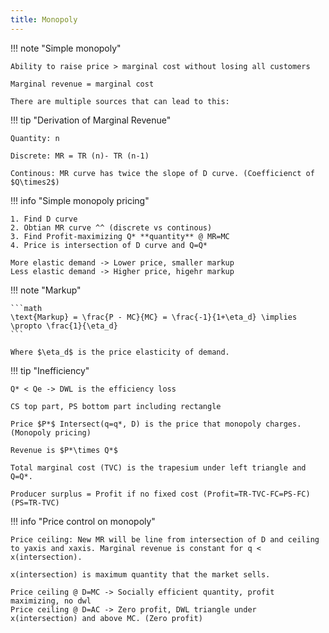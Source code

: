 ```yaml
---
title: Monopoly
---
```


!!! note "Simple monopoly"

    Ability to raise price > marginal cost without losing all customers

    Marginal revenue = marginal cost

    There are multiple sources that can lead to this:
!!! tip "Derivation of Marginal Revenue"

    Quantity: n

    Discrete: MR = TR (n)- TR (n-1)

    Continous: MR curve has twice the slope of D curve. (Coefficienct of $Q\times2$)

!!! info "Simple monopoly pricing"

    1. Find D curve
    2. Obtian MR curve ^^ (discrete vs continous)
    3. Find Profit-maximizing Q* **quantity** @ MR=MC
    4. Price is intersection of D curve and Q=Q*

    More elastic demand -> Lower price, smaller markup
    Less elastic demand -> Higher price, higehr markup

!!! note "Markup"

    ```math
    \text{Markup} = \frac{P - MC}{MC} = \frac{-1}{1+\eta_d} \implies \propto \frac{1}{\eta_d}
    ```

    Where $\eta_d$ is the price elasticity of demand.

!!! tip "Inefficiency"

    Q* < Qe -> DWL is the efficiency loss

    CS top part, PS bottom part including rectangle

    Price $P*$ Intersect(q=q*, D) is the price that monopoly charges. (Monopoly pricing)

    Revenue is $P*\times Q*$

    Total marginal cost (TVC) is the trapesium under left triangle and Q=Q*. 

    Producer surplus = Profit if no fixed cost (Profit=TR-TVC-FC=PS-FC) (PS=TR-TVC)

!!! info "Price control on monopoly"

    Price ceiling: New MR will be line from intersection of D and ceiling to yaxis and xaxis. Marginal revenue is constant for q < x(intersection).

    x(intersection) is maximum quantity that the market sells.

    Price ceiling @ D=MC -> Socially efficient quantity, profit maximizing, no dwl
    Price ceiling @ D=AC -> Zero profit, DWL triangle under x(intersection) and above MC. (Zero profit)



